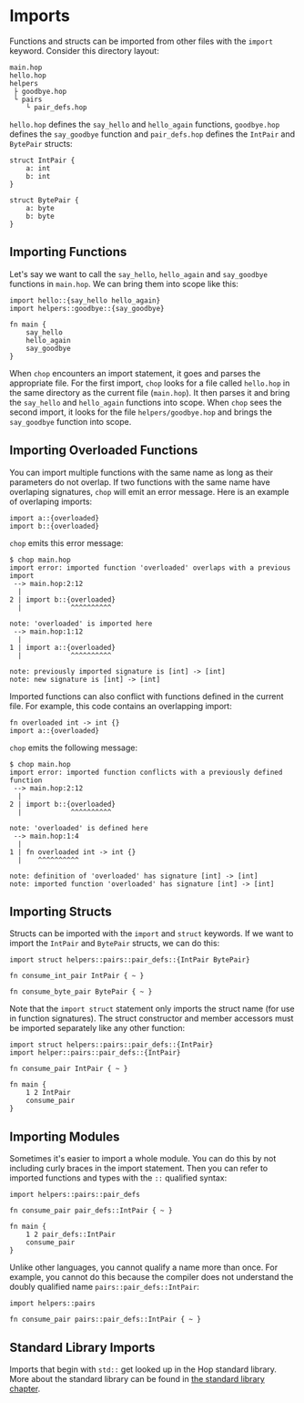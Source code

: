 # Imports

Functions and structs can be imported from other files with the `import`
keyword. Consider this directory layout:

```
main.hop
hello.hop
helpers
 ├ goodbye.hop
 └ pairs
    └ pair_defs.hop
```

`hello.hop` defines the `say_hello` and `hello_again` functions, `goodbye.hop`
defines the `say_goodbye` function and `pair_defs.hop` defines the `IntPair` and
`BytePair` structs:

```hop
struct IntPair {
    a: int
    b: int
}

struct BytePair {
    a: byte
    b: byte
}
```

## Importing Functions

Let's say we want to call the `say_hello`, `hello_again` and `say_goodbye`
functions in `main.hop`. We can bring them into scope like this:

```hop
import hello::{say_hello hello_again}
import helpers::goodbye::{say_goodbye}

fn main {
    say_hello
    hello_again
    say_goodbye
}
```

When `chop` encounters an import statement, it goes and parses the appropriate
file. For the first import, `chop` looks for a file called `hello.hop` in the
same directory as the current file (`main.hop`). It then parses it and bring the
`say_hello` and `hello_again` functions into scope. When `chop` sees the second
import, it looks for the file `helpers/goodbye.hop` and brings the `say_goodbye`
function into scope.

## Importing Overloaded Functions

You can import multiple functions with the same name as long as their parameters
do not overlap. If two functions with the same name have overlaping signatures,
`chop` will emit an error message. Here is an example of overlaping imports:

```hop
import a::{overloaded}
import b::{overloaded}
```

`chop` emits this error message:

```shell
$ chop main.hop
import error: imported function 'overloaded' overlaps with a previous import
 --> main.hop:2:12
  |
2 | import b::{overloaded}
  |            ^^^^^^^^^^

note: 'overloaded' is imported here
 --> main.hop:1:12
  |
1 | import a::{overloaded}
  |            ^^^^^^^^^^

note: previously imported signature is [int] -> [int]
note: new signature is [int] -> [int]
```

Imported functions can also conflict with functions defined in the current file.
For example, this code contains an overlapping import:

```hop
fn overloaded int -> int {}
import a::{overloaded}
```

`chop` emits the following message:

```shell
$ chop main.hop
import error: imported function conflicts with a previously defined function
 --> main.hop:2:12
  |
2 | import b::{overloaded}
  |            ^^^^^^^^^^

note: 'overloaded' is defined here
 --> main.hop:1:4
  |
1 | fn overloaded int -> int {}
  |    ^^^^^^^^^^

note: definition of 'overloaded' has signature [int] -> [int]
note: imported function 'overloaded' has signature [int] -> [int]
```

## Importing Structs

Structs can be imported with the `import` and `struct` keywords. If we want
to import the `IntPair` and `BytePair` structs, we can do this:

```hop
import struct helpers::pairs::pair_defs::{IntPair BytePair}

fn consume_int_pair IntPair { ~ }

fn consume_byte_pair BytePair { ~ }
```

Note that the `import struct` statement only imports the struct name (for use
in function signatures). The struct constructor and member accessors must be
imported separately like any other function:

```hop
import struct helpers::pairs::pair_defs::{IntPair}
import helper::pairs::pair_defs::{IntPair}

fn consume_pair IntPair { ~ }

fn main {
    1 2 IntPair
    consume_pair
}
```

## Importing Modules

Sometimes it's easier to import a whole module. You can do this by not including
curly braces in the import statement. Then you can refer to imported functions
and types with the `::` qualified syntax:

```hop
import helpers::pairs::pair_defs

fn consume_pair pair_defs::IntPair { ~ }

fn main {
    1 2 pair_defs::IntPair
    consume_pair
}
```

Unlike other languages, you cannot qualify a name more than once. For example,
you cannot do this because the compiler does not understand the doubly qualified
name `pairs::pair_defs::IntPair`:

```hop
import helpers::pairs

fn consume_pair pairs::pair_defs::IntPair { ~ }
```

## Standard Library Imports

Imports that begin with `std::` get looked up in the Hop standard library. More
about the standard library can be found in [the standard library chapter](./the-standard-library.md).
